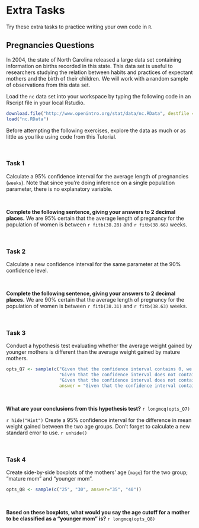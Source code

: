 # Extra Tasks {-}

Try these extra tasks to practice writing your own code in `R`.

## Pregnancies Questions {-}

In 2004, the state of North Carolina released a large data set containing information on births recorded in this state. This data set is useful to researchers studying the relation between habits and practices of expectant mothers and the birth of their children. We will work with a random sample of observations from this data set.

Load the `nc` data set into your workspace by typing the following code in an Rscript file in your local Rstudio.

```r
download.file("http://www.openintro.org/stat/data/nc.RData", destfile = "nc.RData")
load("nc.RData")
```

Before attempting the following exercises, explore the data as much or as little as you like using code from this Tutorial.

<br>

### Task 1 {-}

Calculate a 95% confidence interval for the average length of pregnancies (`weeks`). Note that since you’re doing inference on a single population parameter, there is no explanatory variable.

<br>

**Complete the following sentence, giving your answers to 2 decimal places.**
We are 95% certain that the average length of pregnancy for the population of women is between `r fitb(38.28)` and `r fitb(38.66)` weeks.

<br>

### Task 2 {-}

Calculate a new confidence interval for the same parameter at the 90% confidence level.

<br>

**Complete the following sentence, giving your answers to 2 decimal places.**
We are 90% certain that the average length of pregnancy for the population of women is between `r fitb(38.31)` and `r fitb(38.63)` weeks.

<br>

### Task 3 {-}

Conduct a hypothesis test evaluating whether the average weight gained by younger mothers is different than the average weight gained by mature mothers.

```r
opts_Q7 <- sample(c("Given that the confidence interval contains 0, we reject the null hypothesis and conclude that there is a statistically significant difference in weight gained between younger and mature mothers in the population.",
                    "Given that the confidence interval does not contain 0, we reject the null hypothesis and conclude that there is a statistically significant difference in weight gained between younger and mature mothers in the population.",
                    "Given that the confidence interval does not contain 0, we do not reject the null hypothesis and conclude that there is no statistically significant difference in weight gained between younger and mature mothers in the population.",
                    answer = "Given that the confidence interval contains 0, we do not reject the null hypothesis and conclude that there is no statistically significant difference in weight gained between younger and mature mothers in the population."))
```

<br>

**What are your conclusions from this hypothesis test?**
`r longmcq(opts_Q7)`

`r hide("Hint")`
Create a 95% confidence interval for the difference in mean weight gained between the two age groups. Don't forget to calculate a new standard error to use.
`r unhide()`


<br>

### Task 4 {-}

Create side-by-side boxplots of the mothers' age (`mage`) for the two group; "mature mom" and "younger mom".



```r
opts_Q8 <- sample(c("25", "30", answer="35", "40"))
```

<br>

**Based on these boxplots, what would you say the age cutoff for a mother to be classified as a "younger mom" is?**
`r longmcq(opts_Q8)`


<br>
<br>





















